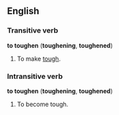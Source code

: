 ==English==
===Transitive verb===
'''to toughen''' ('''toughening''', '''toughened''')

#To make [[tough]].

===Intransitive verb===
'''to toughen''' ('''toughening''', '''toughened''')

#To become tough.